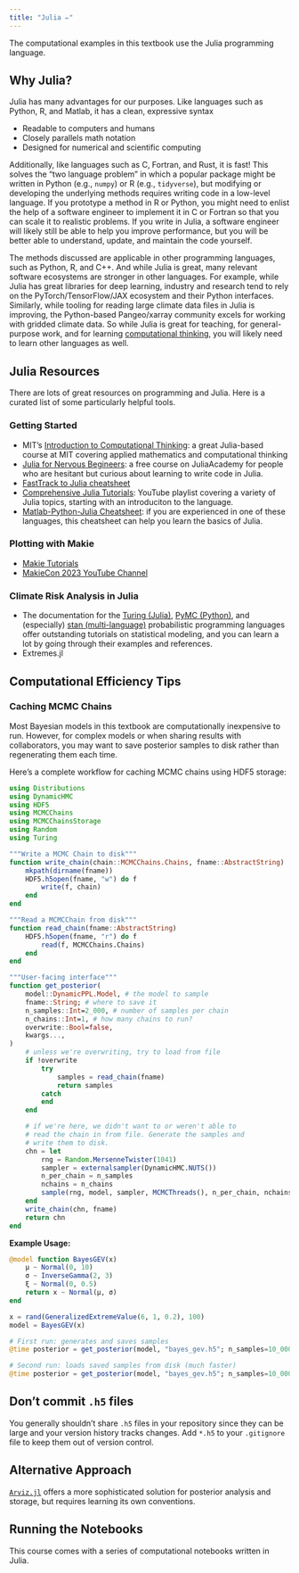```yaml
---
title: "Julia ✏️"
---
```


The computational examples in this textbook use the Julia programming language.

## Why Julia?

Julia has many advantages for our purposes.
Like languages such as Python, R, and Matlab, it has a clean, expressive syntax

- Readable to computers and humans
- Closely parallels math notation
- Designed for numerical and scientific computing

Additionally, like languages such as C, Fortran, and Rust, it is fast!
This solves the "two language problem" in which a popular package might be written in Python (e.g., `numpy`) or R (e.g., `tidyverse`), but modifying or developing the underlying methods requires writing code in a low-level language.
If you prototype a method in R or Python, you might need to enlist the help of a software engineer to implement it in C or Fortran so that you can scale it to realistic problems.
If you write in Julia, a software engineer will likely still be able to help you improve performance, but you will be better able to understand, update, and maintain the code yourself.

The methods discussed are applicable in other programming languages, such as Python, R, and C++.
And while Julia is great, many relevant software ecosystems are stronger in other languages.
For example, while Julia has great libraries for deep learning, industry and research tend to rely on the PyTorch/TensorFlow/JAX ecosystem and their Python interfaces.
Similarly, while tooling for reading large climate data files in Julia is improving, the Python-based Pangeo/xarray community excels for working with gridded climate data.
So while Julia is great for teaching, for general-purpose work, and for learning [computational thinking](https://computationalthinking.mit.edu/), you will likely need to learn other languages as well.

## Julia Resources

There are lots of great resources on programming and Julia.
Here is a curated list of some particularly helpful tools.

### Getting Started

* MIT's [Introduction to Computational Thinking](https://computationalthinking.mit.edu): a great Julia-based course at MIT covering applied mathematics and computational thinking
* [Julia for Nervous Begineers](https://juliaacademy.com/p/julia-programming-for-nervous-beginners): a free course on JuliaAcademy for people who are hesitant but curious about learning to write code in Julia. 
* [FastTrack to Julia cheatsheet](https://juliadocs.github.io/Julia-Cheat-Sheet/)
* [Comprehensive Julia Tutorials](https://www.youtube.com/playlist?list=PLCXbkShHt01seTlnlVg6O7f6jKGTguFi7): YouTube playlist covering a variety of Julia topics, starting with an introduciton to the language.
* [Matlab-Python-Julia Cheatsheet](https://cheatsheets.quantecon.org/): if you are experienced in one of these languages, this cheatsheet can help you learn the basics of Julia.

### Plotting with Makie

* [Makie Tutorials](https://docs.makie.org/stable/tutorials/)
* [MakieCon 2023 YouTube Channel](https://youtube.com/playlist?list=PLP8iPy9hna6TXEn99mhG5KaTgjsrCkDzQ&feature=shared)

### Climate Risk Analysis in Julia

- The documentation for the [Turing (Julia)](https://turing.ml/dev/tutorials/), [PyMC (Python)](https://www.pymc.io/projects/docs/en/v3/nb_examples/index.html), and (especially) [stan (multi-language)](https://mc-stan.org/users/documentation/) probabilistic programming languages offer outstanding tutorials on statistical modeling, and you can learn a lot by going through their examples and references.
- Extremes.jl

## Computational Efficiency Tips

### Caching MCMC Chains

Most Bayesian models in this textbook are computationally inexpensive to run.
However, for complex models or when sharing results with collaborators, you may want to save posterior samples to disk rather than regenerating them each time.

Here's a complete workflow for caching MCMC chains using HDF5 storage:

```julia
using Distributions
using DynamicHMC
using HDF5
using MCMCChains
using MCMCChainsStorage
using Random
using Turing

"""Write a MCMC Chain to disk"""
function write_chain(chain::MCMCChains.Chains, fname::AbstractString)
    mkpath(dirname(fname))
    HDF5.h5open(fname, "w") do f
        write(f, chain)
    end
end

"""Read a MCMCChain from disk"""
function read_chain(fname::AbstractString)
    HDF5.h5open(fname, "r") do f
        read(f, MCMCChains.Chains)
    end
end

"""User-facing interface"""
function get_posterior(
    model::DynamicPPL.Model, # the model to sample
    fname::String; # where to save it
    n_samples::Int=2_000, # number of samples per chain
    n_chains::Int=1, # how many chains to run?
    overwrite::Bool=false,
    kwargs...,
)
    # unless we're overwriting, try to load from file
    if !overwrite
        try
            samples = read_chain(fname)
            return samples
        catch
        end
    end

    # if we're here, we didn't want to or weren't able to
    # read the chain in from file. Generate the samples and
    # write them to disk.
    chn = let
        rng = Random.MersenneTwister(1041)
        sampler = externalsampler(DynamicHMC.NUTS())
        n_per_chain = n_samples
        nchains = n_chains
        sample(rng, model, sampler, MCMCThreads(), n_per_chain, nchains; kwargs...)
    end
    write_chain(chn, fname)
    return chn
end
```

**Example Usage:**

```julia
@model function BayesGEV(x)
    μ ~ Normal(0, 10)
    σ ~ InverseGamma(2, 3)
    ξ ~ Normal(0, 0.5)
    return x ~ Normal(μ, σ)
end

x = rand(GeneralizedExtremeValue(6, 1, 0.2), 100)
model = BayesGEV(x)

# First run: generates and saves samples
@time posterior = get_posterior(model, "bayes_gev.h5"; n_samples=10_000, n_chains=4)

# Second run: loads saved samples from disk (much faster)
@time posterior = get_posterior(model, "bayes_gev.h5"; n_samples=10_000, n_chains=4)
```

::: {.callout-tip}
## Don't commit `.h5` files

You generally shouldn't share `.h5` files in your repository since they can be large and your version history tracks changes.
Add `*.h5` to your `.gitignore` file to keep them out of version control.
:::

::: {.callout-tip}
## Alternative Approach

[`Arviz.jl`](https://arviz-devs.github.io/ArviZ.jl/stable/) offers a more sophisticated solution for posterior analysis and storage, but requires learning its own conventions.
:::

## Running the Notebooks

This course comes with a series of computational notebooks written in Julia.
